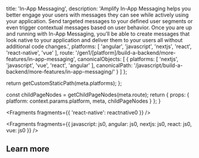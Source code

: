 
  title: 'In-App Messaging',
  description: 'Amplify In-App Messaging helps you better engage your users with messages they can see while actively using your application. Send targeted messages to your defined user segments or even trigger contextual messages based on user behavior. Once you are up and running with In-App Messaging, you’ll be able to create messages that look native to your application and deliver them to your users all without additional code changes.',
  platforms: [
    'angular',
    'javascript',
    'nextjs',
    'react',
    'react-native',
    'vue'
  ],
  route: '/gen1/[platform]/build-a-backend/more-features/in-app-messaging',
  canonicalObjects: [
    {
      platforms: [
        'nextjs',
        'javascript',
        'vue',
        'react',
        'angular'
      ],
      canonicalPath: '/javascript/build-a-backend/more-features/in-app-messaging/'
    }
  ]
};

  return getCustomStaticPath(meta.platforms);
};

  const childPageNodes = getChildPageNodes(meta.route);
  return {
    props: {
      platform: context.params.platform,
      meta,
      childPageNodes
    }
  };
}


<Fragments fragments={{ 'react-native': reactnative0 }} />


<Fragments
  fragments={{
    javascript: js0,
    angular: js0,
    nextjs: js0,
    react: js0,
    vue: js0
  }}
/>

## Learn more

<Overview childPageNodes={props.childPageNodes} />
